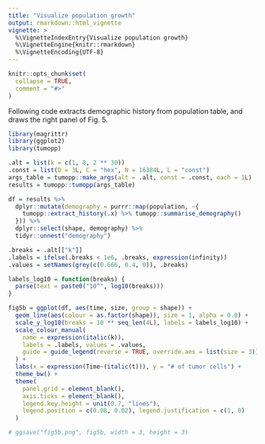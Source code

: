 ```yaml
---
title: "Visualize population growth"
output: rmarkdown::html_vignette
vignette: >
  %\VignetteIndexEntry{Visualize population growth}
  %\VignetteEngine{knitr::rmarkdown}
  %\VignetteEncoding{UTF-8}
---
```


```r
knitr::opts_chunk$set(
  collapse = TRUE,
  comment = "#>"
)
```

Following code extracts demographic history from population table, and draws the right panel of Fig. 5.

```r
library(magrittr)
library(ggplot2)
library(tumopp)

.alt = list(k = c(1, 8, 2 ** 30))
.const = list(D = 3L, C = "hex", N = 16384L, L = "const")
args_table = tumopp::make_args(alt = .alt, const = .const, each = 1L)
results = tumopp::tumopp(args_table)

df = results %>%
  dplyr::mutate(demography = purrr::map(population, ~{
    tumopp::extract_history(.x) %>% tumopp::summarise_demography()
  })) %>%
  dplyr::select(shape, demography) %>%
  tidyr::unnest("demography")

.breaks = .alt[["k"]]
.labels = ifelse(.breaks < 1e6, .breaks, expression(infinity))
.values = setNames(grey(c(0.666, 0.4, 0)), .breaks)

labels_log10 = function(breaks) {
  parse(text = paste0("10^", log10(breaks)))
}

fig5b = ggplot(df, aes(time, size, group = shape)) +
  geom_line(aes(colour = as.factor(shape)), size = 1, alpha = 0.8) +
  scale_y_log10(breaks = 10 ** seq_len(4L), labels = labels_log10) +
  scale_colour_manual(
    name = expression(italic(k)),
    labels = .labels, values = .values,
    guide = guide_legend(reverse = TRUE, override.aes = list(size = 3))
  ) +
  labs(x = expression(Time~(italic(t))), y = "# of tumor cells") +
  theme_bw() +
  theme(
    panel.grid = element_blank(),
    axis.ticks = element_blank(),
    legend.key.height = unit(0.7, "lines"),
    legend.position = c(0.98, 0.02), legend.justification = c(1, 0)
  )

# ggsave("fig5b.png", fig5b, width = 3, height = 3)
```
